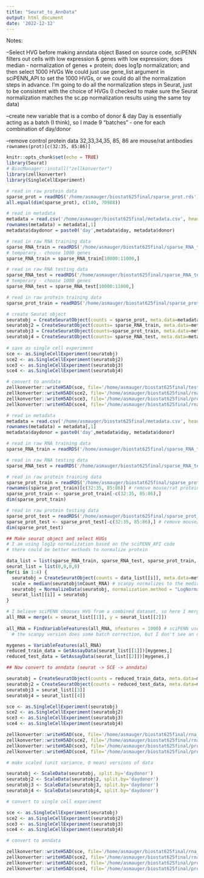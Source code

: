 ```yaml
---
title: "Seurat_to_AnnData"
output: html_document
date: '2022-12-12'
---
```


Notes:

--Select HVG before making anndata object 
Based on source code, sciPENN filters out cells with low expression & genes with low expression; does median - normalization of genes + protein; does log1p normalization; and then select 1000 HVGs
We could just use gene_list argument in sciPENN_API to set the 1000 HVGs, or we could do all the normalization steps in advance. 
I'm going to do all the normalization steps in Seurat, just to be consistent with the choice of HVGs
(I checked to make sure the Seurat normalization matches the sc.pp normalization results using the same toy data)

--create new variable that is a combo of donor & day
Day is essentially acting as a batch (I think), so I made 9 "batches" - one for each combination of day/donor

--remove control protein data
32,33,34,35, 85, 86 are mouse/rat antibodies
`rownames(prot)[c(32:35, 85:86)]`

```r
knitr::opts_chunk$set(echo = TRUE)
library(Seurat)
# BiocManager::install("zellkonverter")
library(zellkonverter)
library(SingleCellExperiment)
```

```r
# read in raw protein data
sparse_prot = readRDS('/home/asmauger/biostat625final/sparse_prot.rds')
all.equal(dim(sparse_prot), c(140, 70988))

# read in metadata
metadata = read.csv('/home/asmauger/biostat625final/metadata.csv', header=T)
rownames(metadata) = metadata[,1]
metadata$daydonor = paste0('day',metadata$day, metadata$donor)

# read in raw RNA training data
sparse_RNA_train = readRDS('/home/asmauger/biostat625final/sparse_RNA_train.rds')
# temporary - choose 1000 genes
sparse_RNA_train = sparse_RNA_train[10000:11000,]

# read in raw RNA testing data
sparse_RNA_test = readRDS('/home/asmauger/biostat625final/sparse_RNA_test.rds')
# temporary - choose 1000 genes
sparse_RNA_test = sparse_RNA_test[10000:11000,]

# read in raw protein training data
sparse_prot_train = readRDS('/home/asmauger/biostat625final/sparse_prot_train.rds')

# create Seurat object 
seuratobj = CreateSeuratObject(counts = sparse_prot, meta.data=metadata, assay="prot")
seuratobj2 = CreateSeuratObject(counts= sparse_RNA_train, meta.data=metadata)
seuratobj3 = CreateSeuratObject(counts=sparse_prot_train, meta.data=metadata)
seuratobj4 = CreateSeuratObject(counts= sparse_RNA_test, meta.data=metadata)  
  
# save as single cell experiment
sce <- as.SingleCellExperiment(seuratobj)
sce2 <- as.SingleCellExperiment(seuratobj2)
sce3 <- as.SingleCellExperiment(seuratobj3)
sce4 <- as.SingleCellExperiment(seuratobj4)

# convert to anndata
zellkonverter::writeH5AD(sce, file='/home/asmauger/biostat625final/test.h5ad')
zellkonverter::writeH5AD(sce2, file='/home/asmauger/biostat625final/rna_train_trial.h5ad')
zellkonverter::writeH5AD(sce3, file='/home/asmauger/biostat625final/prot_train_trial.h5ad')
zellkonverter::writeH5AD(sce4, file='/home/asmauger/biostat625final/rna_test_trial.h5ad')
```

```r
# read in metadata
metadata = read.csv('/home/asmauger/biostat625final/metadata.csv', header=T)
rownames(metadata) = metadata[,1]
metadata$daydonor = paste0('day',metadata$day, metadata$donor)

# read in raw RNA training data
sparse_RNA_train = readRDS('/home/asmauger/biostat625final/sparse_RNA_train.rds')

# read in raw RNA testing data
sparse_RNA_test = readRDS('/home/asmauger/biostat625final/sparse_RNA_test.rds')

# read in raw protein training data
sparse_prot_train = readRDS('/home/asmauger/biostat625final/sparse_prot_train.rds')
rownames(sparse_prot_train)[c(32:35, 85:86)] # remove mouse/rat proteins
sparse_prot_train <- sparse_prot_train[-c(32:35, 85:86),]
dim(sparse_prot_train)

# read in raw protein testing data
sparse_prot_test = readRDS('/home/asmauger/biostat625final/sparse_prot_test.rds')
sparse_prot_test <- sparse_prot_test[-c(32:35, 85:86),] # remove mouse/rat proteins
dim(sparse_prot_test)

## Make seurat object and select HVGs
# I am using log1p normalization based on the sciPENN_API code
# there could be better methods to normalize protein

data_list = list(sparse_RNA_train, sparse_RNA_test, sparse_prot_train, sparse_prot_test)
seurat_list = list(0,0,0,0)
for(i in 1:4) {
  seuratobj = CreateSeuratObject(counts = data_list[[i]], meta.data=metadata)
  scale = median(seuratobj$nCount_RNA) # scanpy normalizes to the median
  seuratobj = NormalizeData(seuratobj, normalization.method = "LogNormalize", scale.factor = scale)
  seurat_list[[i]] = seuratobj
}

# I believe sciPENN chooses HVG from a combined dataset, so here I merge the training/testing RNA
all_RNA = merge(x = seurat_list[[1]], y = seurat_list[[2]]) 
                
all_RNA = FindVariableFeatures(all_RNA, nfeatures = 1000) # sciPENN uses 1000
  # the scanpy version does some batch correction, but I don't see an option for this in Seurat

mygenes = VariableFeatures(all_RNA)
reduced_train_data = GetAssayData(seurat_list[[1]])[mygenes,]
reduced_test_data = GetAssayData(seurat_list[[2]])[mygenes,]

## Now convert to anndata (seurat -> SCE -> anndata)

seuratobj = CreateSeuratObject(counts = reduced_train_data, meta.data=metadata)
seuratobj2 = CreateSeuratObject(counts = reduced_test_data, meta.data=metadata)
seuratobj3 = seurat_list[[3]]
seuratobj4 = seurat_list[[4]]

sce <- as.SingleCellExperiment(seuratobj)
sce2 <- as.SingleCellExperiment(seuratobj2)
sce3 <- as.SingleCellExperiment(seuratobj3)
sce4 <- as.SingleCellExperiment(seuratobj4)

zellkonverter::writeH5AD(sce, file='/home/asmauger/biostat625final/rna_train_hvg.h5ad')
zellkonverter::writeH5AD(sce2, file='/home/asmauger/biostat625final/rna_test_hvg.h5ad')
zellkonverter::writeH5AD(sce3, file='/home/asmauger/biostat625final/prot_train.h5ad', X_name='logcounts')
zellkonverter::writeH5AD(sce4, file='/home/asmauger/biostat625final/prot_test.h5ad', X_name='logcounts')

```
```r

# make scaled (unit variance, 0 mean) versions of data

seuratobj <- ScaleData(seuratobj, split.by='daydonor')
seuratobj2 <- ScaleData(seuratobj2, split.by='daydonor')
seuratobj3 <- ScaleData(seuratobj3, split.by='daydonor')
seuratobj4 <- ScaleData(seuratobj4, split.by='daydonor')

# convert to single cell experiment

sce <- as.SingleCellExperiment(seuratobj)
sce2 <- as.SingleCellExperiment(seuratobj2)
sce3 <- as.SingleCellExperiment(seuratobj3)
sce4 <- as.SingleCellExperiment(seuratobj4)

# convert to anndata

zellkonverter::writeH5AD(sce, file='/home/asmauger/biostat625final/rna_train_hvg_scaled.h5ad', X_name='scaledata')
zellkonverter::writeH5AD(sce2, file='/home/asmauger/biostat625final/rna_test_hvg_scaled.h5ad', X_name = 'scaledata')
zellkonverter::writeH5AD(sce3, file='/home/asmauger/biostat625final/prot_train_scaled.h5ad', X_name='scaledata')
zellkonverter::writeH5AD(sce4, file='/home/asmauger/biostat625final/prot_test_scaled.h5ad', X_name='scaledata')
```

